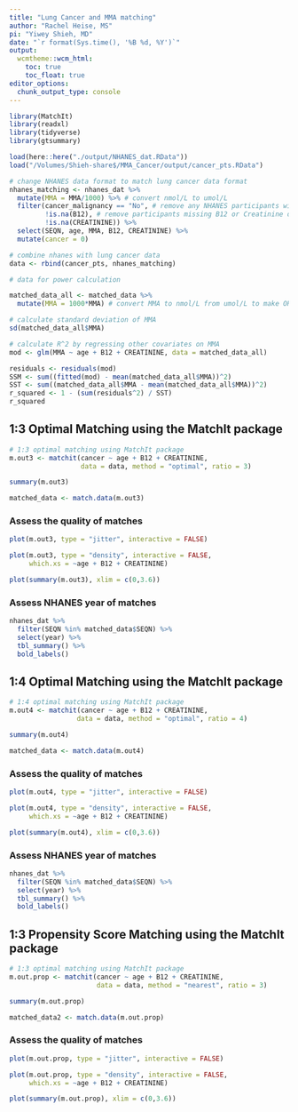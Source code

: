 ```yaml
---
title: "Lung Cancer and MMA matching"
author: "Rachel Heise, MS"
pi: "Yiwey Shieh, MD"
date: "`r format(Sys.time(), '%B %d, %Y')`"
output: 
  wcmtheme::wcm_html: 
    toc: true
    toc_float: true
editor_options: 
  chunk_output_type: console
---
```


```r

library(MatchIt)
library(readxl)
library(tidyverse)
library(gtsummary)

load(here::here("./output/NHANES_dat.RData"))
load("/Volumes/Shieh-share$/MMA_Cancer/output/cancer_pts.RData")

# change NHANES data format to match lung cancer data format
nhanes_matching <- nhanes_dat %>% 
  mutate(MMA = MMA/1000) %>% # convert nmol/L to umol/L
  filter(cancer_malignancy == "No", # remove any NHANES participants with a history of cancer
         !is.na(B12), # remove participants missing B12 or Creatinine data
         !is.na(CREATININE)) %>% 
  select(SEQN, age, MMA, B12, CREATININE) %>% 
  mutate(cancer = 0)

# combine nhanes with lung cancer data
data <- rbind(cancer_pts, nhanes_matching)

```

```r
# data for power calculation

matched_data_all <- matched_data %>% 
  mutate(MMA = 1000*MMA) # convert MMA to nmol/L from umol/L to make OR more interpretable

# calculate standard deviation of MMA
sd(matched_data_all$MMA)

# calculate R^2 by regressing other covariates on MMA
mod <- glm(MMA ~ age + B12 + CREATININE, data = matched_data_all)

residuals <- residuals(mod)
SSM <- sum((fitted(mod) - mean(matched_data_all$MMA))^2)
SST <- sum((matched_data_all$MMA - mean(matched_data_all$MMA))^2)
r_squared <- 1 - (sum(residuals^2) / SST)
r_squared
```


## 1:3 Optimal Matching using the MatchIt package


```r
# 1:3 optimal matching using MatchIt package
m.out3 <- matchit(cancer ~ age + B12 + CREATININE, 
                  data = data, method = "optimal", ratio = 3)

summary(m.out3)

matched_data <- match.data(m.out3)

```

### Assess the quality of matches

```r
plot(m.out3, type = "jitter", interactive = FALSE)

plot(m.out3, type = "density", interactive = FALSE,
     which.xs = ~age + B12 + CREATININE)

plot(summary(m.out3), xlim = c(0,3.6))
```

### Assess NHANES year of matches

```r
nhanes_dat %>% 
  filter(SEQN %in% matched_data$SEQN) %>% 
  select(year) %>% 
  tbl_summary() %>% 
  bold_labels()
```

## 1:4 Optimal Matching using the MatchIt package


```r
# 1:4 optimal matching using MatchIt package
m.out4 <- matchit(cancer ~ age + B12 + CREATININE, 
                 data = data, method = "optimal", ratio = 4)

summary(m.out4)

matched_data <- match.data(m.out4)
```

### Assess the quality of matches

```r
plot(m.out4, type = "jitter", interactive = FALSE)

plot(m.out4, type = "density", interactive = FALSE,
     which.xs = ~age + B12 + CREATININE)

plot(summary(m.out4), xlim = c(0,3.6))
```

### Assess NHANES year of matches

```r
nhanes_dat %>% 
  filter(SEQN %in% matched_data$SEQN) %>% 
  select(year) %>% 
  tbl_summary() %>% 
  bold_labels()
```


## 1:3 Propensity Score Matching using the MatchIt package


```r
# 1:3 optimal matching using MatchIt package
m.out.prop <- matchit(cancer ~ age + B12 + CREATININE, 
                      data = data, method = "nearest", ratio = 3)

summary(m.out.prop)

matched_data2 <- match.data(m.out.prop)
```

### Assess the quality of matches

```r
plot(m.out.prop, type = "jitter", interactive = FALSE)

plot(m.out.prop, type = "density", interactive = FALSE,
     which.xs = ~age + B12 + CREATININE)

plot(summary(m.out.prop), xlim = c(0,3.6))
```

